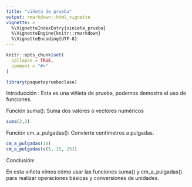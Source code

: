 ```yaml
---
title: "viñeta de prueba"
output: rmarkdown::html_vignette
vignette: >
  %\VignetteIndexEntry{vinieta_prueba}
  %\VignetteEngine{knitr::rmarkdown}
  %\VignetteEncoding{UTF-8}
---
```


```r
knitr::opts_chunk$set(
  collapse = TRUE,
  comment = "#>"
)
```

```r
library(paquetepruebaclase)
```
 Introducción : Esta es una viñieta de prueba, podemos demostra el uso de funciones. 
 
Función suma():
Suma dos valores o vectores numéricos
```r
suma(2,2)
```
 Función cm_a_pulgadas():
Convierte centímetros a pulgadas.
```r
cm_a_pulgadas(10)
cm_a_pulgadas(c(5, 15, 25))

```
Conclusión:

En esta viñeta vimos cómo usar las funciones suma() y cm_a_pulgadas() para realizar operaciones básicas y conversiones de unidades. 

